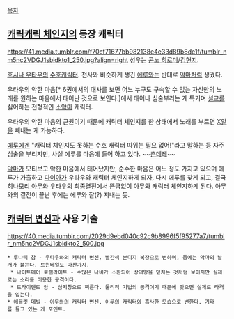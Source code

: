 [[목차]]
== [[캐릭캐릭 체인지]]의 등장 캐릭터 ==
https://41.media.tumblr.com/f70cf71677bb982138e4e33d89b8de1f/tumblr_nm5nc2VDGJ1sbidkto1_250.jpg?align=right
성우는 [[콘노 히로미]]/[[김현지]].

[[호시나 우타우]]의 [[수호캐릭터]]. 천사와 비슷하게 생긴 [[에루]]와는 반대로 [[악마]]처럼 생겼다. 

우타우의 악한 마음[* 6권에서의 대사를 보면 어느 누구도 구속할 수 없는 자신만의 노래를 원하는 마음에서 태어난 것으로 보인다.]에서 태어나 심술부리는 게 특기며 [[설교]]를 싫어하는 전형적인 [[소악마]] 캐릭터.

우타우의 악한 마음의 근원이기 때문에 캐릭터 체인지를 한 상태에서 노래를 부르면 [[X알]]을 빼내는 게 가능하다.

[[에루]]에겐 "캐릭터 체인지도 못하는 수호 캐릭터 따위는 필요 없어!"라고 말하는 등 자주 심술을 부리지만, 사실 에루를 마음에 들어 하고 있다. ~~[[츤데레]]~~

[[악마]]가 모티브고 악한 마음에서 태어났지만, 순수한 마음은 어느 정도 가지고 있으며 에루가 가출하고 [[다이아(캐릭캐릭 체인지)|다이아]]가 우타우와 캐릭터 체인지하게 되자, 다시 에루를 찾게 되고, 결국 [[히나모리 아무]]와 우타우의 최종결전에서 뜬금없이 아무와 캐릭터 체인지하게 된다. 아무와의 결전이 끝난 후에는 에루와 잘(?) 지내는 듯.

== [[캐릭터 변신]]과 사용 기술 ==
https://40.media.tumblr.com/2029d9ebd040c92c9b8996f5f95277a7/tumblr_nm5nc2VDGJ1sbidkto2_500.jpg
 * 루나틱 참 - 우타우와의 캐릭터 변신. 빨간색 본디지 복장으로 변하며, 등에는 악마의 날개가 붙는다. 트윈테일도 마찬가지.
  * 나이트메어 로렐라이트 - 수많은 나비가 소환되어 상대방을 덮치는 것처럼 보이지만 실제로는 소리를 이용한 공격이다.
  * 트라이덴트 암 - 삼지창으로 찌른다. 물리적 기법의 공격이기 때문에 맞으면 실제로 타격을 입는다.
 * 애뮬릿 데빌 - 아무와의 캐릭터 변신. 이루의 캐릭터와 흡사한 모습으로 변한다. 기타를 들고 있는 게 포인트.
